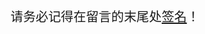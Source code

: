 {{editnotice
| header = 留言前必读
| headerstyle = font-size: 120%;
| text = 第十八次动员令主持团队热忱欢迎您提出意见、建议或发问、申诉。惟请务必阅读以下事项：
*<big><big>请记得[[WP:SIGN|签名]]。</big></big>
*如您申报的条目字节数勉强超过3500字节，但最终字节数未达标，是因为本届动员令'''通过了清理多余语法的规定'''。条目中的连结“[ ]”、空白的参数等不会被计算在字节里。您可以适当扩充条目后再次提报。再次提报时，移除原有的提报项目，并重新使用小工具添加或手动添加即可。
*如您手动申报条目，申报后系统自动提示“长度未达标”，可能是因为繁简转换的原因。请务必填写未经繁简转换的正确条目名称，您可以在网址栏、历史记录页获取，或将转换模式切换至“不转换”查看。
*留言前强烈建议先阅读[[WP:DC18|本届动员令主页的说明]]，并查阅讨论页、存档页是否有其他人发出类似留言。已有给出明确答案的问题'''可能不会得到回复'''。
*主持人为志愿者，若您的留言一段时间没有获得答复，请稍等片刻，我们会尽快处理。再次感谢您的留言。
| textstyle = background-color: #fee;
| image = 
}}
<big><big>请务必记得在留言的末尾处[[WP:SIGN|签名]]！</big></big>